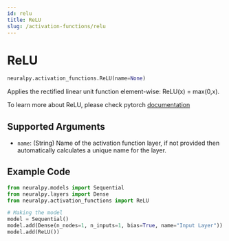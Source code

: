 ```yaml
---
id: relu
title: ReLU
slug: /activation-functions/relu
---
```


# ReLU

```python
neuralpy.activation_functions.ReLU(name=None)
```

Applies the rectified linear unit function element-wise: ReLU(x) = max(0,x).

To learn more about ReLU, please check pytorch [documentation](https://pytorch.org/docs/stable/generated/torch.nn.ReLU.html#torch.nn.ReLU)

## Supported Arguments

- `name`: (String) Name of the activation function layer, if not provided then automatically calculates a unique name for the layer.

## Example Code

```python
from neuralpy.models import Sequential
from neuralpy.layers import Dense
from neuralpy.activation_functions import ReLU

# Making the model
model = Sequential()
model.add(Dense(n_nodes=1, n_inputs=1, bias=True, name="Input Layer"))
model.add(ReLU())
```
